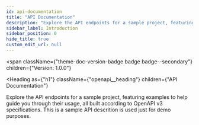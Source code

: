 ```yaml
---
id: api-documentation
title: "API Documentation"
description: "Explore the API endpoints for a sample project, featuring examples to help guide you through their usage, all built according to OpenAPI v3 specifications. This is a sample API descrition is used just for demo purposes."
sidebar_label: Introduction
sidebar_position: 0
hide_title: true
custom_edit_url: null
---
```



<span
  className={"theme-doc-version-badge badge badge--secondary"}
  children={"Version: 1.0.0"}
>
</span>

<Heading
  as={"h1"}
  className={"openapi__heading"}
  children={"API Documentation"}
>
</Heading>



Explore the API endpoints for a sample project, featuring examples to help guide you through their usage, all built according to OpenAPI v3 specifications. This is a sample API descrition is used just for demo purposes.


      
